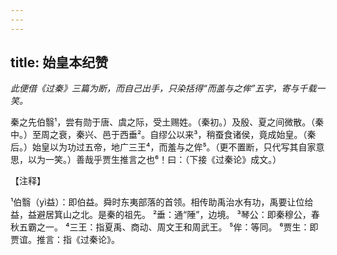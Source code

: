```yaml
---
---
---
```

title: 始皇本纪赞
---



*此便借《过秦》三篇为断，而自己出手，只染括得“而盖与之侔”五字，寄与千载一笑。*

秦之先伯翳¹，尝有勋于唐、虞之际，受土赐姓。（秦初。）及殷、夏之间微散。（秦中。）至周之衰，秦兴、邑于西垂²。自缪公以来³，稍蚕食诸侯，竟成始皇。（秦后。）始皇以为功过五帝，地广三王⁴，而羞与之侔⁵。（更不置断，只代写其自家意思，以为一笑。）善哉乎贾生推言之也⁶！曰：（下接《过秦论》成文。）

【注释】

¹伯翳（yì益）：即伯益。舜时东夷部落的首领。相传助禹治水有功，禹要让位给益，益避居箕山之北。是秦的祖先。
²垂：通“陲”，边境。
³琴公：即秦穆公，春秋五霸之一。
⁴三王：指夏禹、商动、周文王和周武王。
⁵侔：等同。
⁶贾生：即贾谊。推言：指《过秦论》。